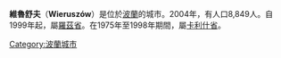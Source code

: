 {{Infobox settlement
| name = Wieruszów
| imagesize = 250px
| image_flag = POL Wieruszów flag.svg
| image_shield = Herb Wieruszowa.svg
| pushpin_map = Poland
| pushpin_label_position = bottom
| coordinates_region = PL
| subdivision_type = 國家
| subdivision_name = {{POL}}
| subdivision_type1 = [[波蘭行政區劃|省份]]
| subdivision_name1 = [[羅茲省|羅茲]]
| subdivision_type2 = [[Powiat|County]]
| subdivision_name2 = [[Wieruszów_County|Wieruszów County]]
| subdivision_type3 = [[Gmina|Gmina]]
| subdivision_name3 = [[Gmina_Wieruszów|Gmina Wieruszów]]
| leader_title = Mayor
| leader_name = Iwona Barbara Szkopińska
| established_title = Established
| established_date = before 13th century
| established_title3 = Town rights
| established_date3 = 1297-1870, 1919
| area_total_km2 = 5.98
| population_as_of = 2006
| population_total = 8759
| population_density_km2 = auto
| timezone = [[Central_European_Time|CET]]
| utc_offset = +1
| timezone_DST = [[Central_European_Summer_Time|CEST]]
| utc_offset_DST = +2
| latd = 51 | latm = 18 | lats =  | latNS = N | longd = 18 | longm = 9 | longs =  | longEW = E
| postal_code_type = Postal code
| postal_code = 98-400
| area_code = +48 62
| blank_name = [[Polish_car_number_plates|Car plates]]
| blank_info = EWE
| website = http://www.wieruszow.pl }}

'''維魯舒夫'''（'''Wieruszów'''）是位於[[波蘭|波蘭]]的城市。2004年，有人口8,849人。自1999年起，屬[[羅茲省|羅茲省]]。在1975年至1998年期間，屬[[卡利什省|卡利什省]]。

[[Category:波蘭城市|Category:波蘭城市]]
